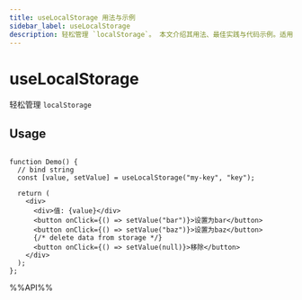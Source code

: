 ```yaml
---
title: useLocalStorage 用法与示例
sidebar_label: useLocalStorage
description: 轻松管理 `localStorage`。 本文介绍其用法、最佳实践与代码示例。适用于 React 开发中需要处理副作用的场景。
---
```

# useLocalStorage

轻松管理 `localStorage`

## Usage

```tsx live

function Demo() {
  // bind string
  const [value, setValue] = useLocalStorage("my-key", "key");

  return (
    <div>
      <div>值: {value}</div>
      <button onClick={() => setValue("bar")}>设置为bar</button>
      <button onClick={() => setValue("baz")}>设置为baz</button>
      {/* delete data from storage */}
      <button onClick={() => setValue(null)}>移除</button>
    </div>
  );
};

```

%%API%%